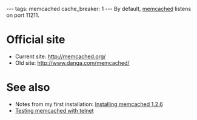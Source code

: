 ---
tags: memcached
cache_breaker: 1
---
By default, [[memcached]] listens on port 11211.

= Official site =

* Current site: http://memcached.org/
* Old site: http://www.danga.com/memcached/

= See also =

* Notes from my first installation: [[Installing memcached 1.2.6]]
* [[Testing memcached with telnet]]
